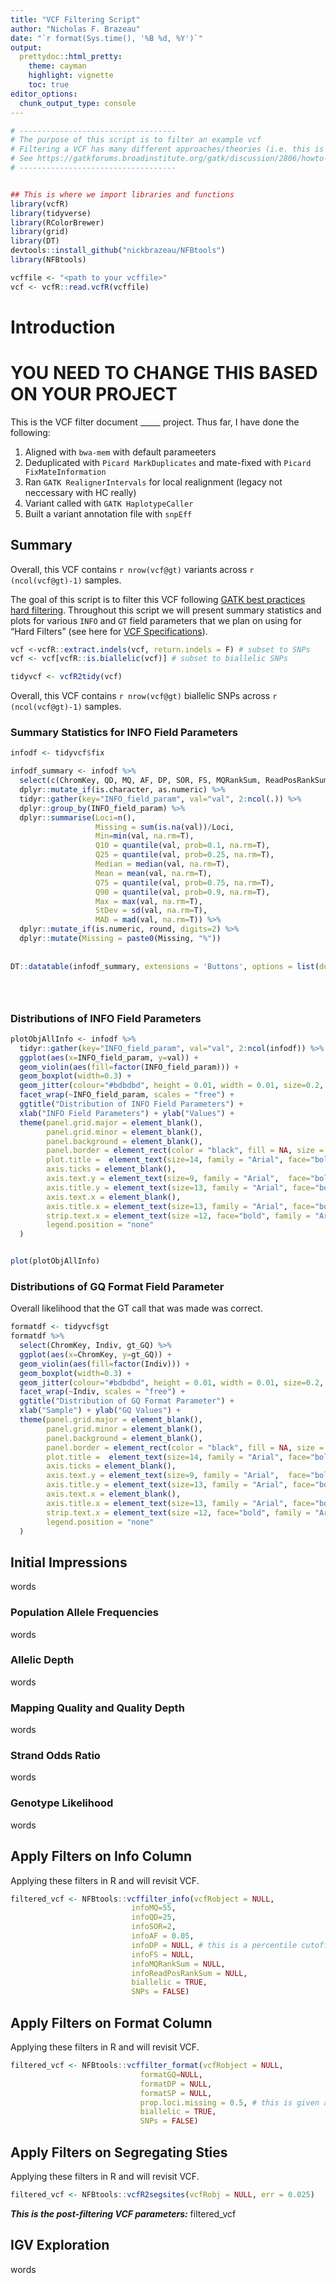 ```yaml
---
title: "VCF Filtering Script"
author: "Nicholas F. Brazeau"
date: "`r format(Sys.time(), '%B %d, %Y')`"
output:
  prettydoc::html_pretty:
    theme: cayman
    highlight: vignette
    toc: true
editor_options: 
  chunk_output_type: console
---
```



```r

# -----------------------------------
# The purpose of this script is to filter an example vcf 
# Filtering a VCF has many different approaches/theories (i.e. this is no "recipe" or "truly correct way") -- this is an example and is in no way comprehensive
# See https://gatkforums.broadinstitute.org/gatk/discussion/2806/howto-apply-hard-filters-to-a-call-set
# -----------------------------------


## This is where we import libraries and functions
library(vcfR)
library(tidyverse)
library(RColorBrewer)
library(grid)
library(DT)
devtools::install_github("nickbrazeau/NFBtools")
library(NFBtools)

```

```r
vcffile <- "<path to your vcffile>"
vcf <- vcfR::read.vcfR(vcffile)
```
# Introduction
# YOU NEED TO CHANGE THIS BASED ON YOUR PROJECT 
This is the VCF filter document _____ project. Thus far, I have done the following: 

1. Aligned with `bwa-mem` with default parameeters
2. Deduplicated with `Picard MarkDuplicates` and mate-fixed with `Picard FixMateInformation`
3. Ran `GATK RealignerIntervals` for local realignment (legacy not neccessary with HC really)
4. Variant called with `GATK HaplotypeCaller`
5. Built a variant annotation file with `snpEff` 


## Summary 
Overall, this VCF contains `r nrow(vcf@gt)` variants across `r (ncol(vcf@gt)-1)` samples.

The goal of this script is to filter this VCF following [GATK best practices hard filtering](http://gatkforums.broadinstitute.org/gatk/discussion/2806/howto-apply-hard-filters-to-a-call-set). Throughout this script we will  present summary statistics and plots for various `INFO` and `GT` field parameters that we plan on using for "Hard Filters" (see here for [VCF Specifications](https://samtools.github.io/hts-specs/VCFv4.2.pdf)).  


```r
vcf <-vcfR::extract.indels(vcf, return.indels = F) # subset to SNPs
vcf <- vcf[vcfR::is.biallelic(vcf)] # subset to biallelic SNPs

tidyvcf <- vcfR2tidy(vcf)
```
Overall, this VCF contains `r nrow(vcf@gt)` biallelic SNPs across `r (ncol(vcf@gt)-1)` samples.


### Summary Statistics for INFO Field Parameters
```r
infodf <- tidyvcf$fix

infodf_summary <- infodf %>% 
  select(c(ChromKey, QD, MQ, AF, DP, SOR, FS, MQRankSum, ReadPosRankSum)) %>% 
  dplyr::mutate_if(is.character, as.numeric) %>% 
  tidyr::gather(key="INFO_field_param", val="val", 2:ncol(.)) %>%
  dplyr::group_by(INFO_field_param) %>% 
  dplyr::summarise(Loci=n(),
                   Missing = sum(is.na(val))/Loci,
                   Min=min(val, na.rm=T),
                   Q10 = quantile(val, prob=0.1, na.rm=T),
                   Q25 = quantile(val, prob=0.25, na.rm=T),
                   Median = median(val, na.rm=T),
                   Mean = mean(val, na.rm=T),
                   Q75 = quantile(val, prob=0.75, na.rm=T),
                   Q90 = quantile(val, prob=0.9, na.rm=T),
                   Max = max(val, na.rm=T),
                   StDev = sd(val, na.rm=T),
                   MAD = mad(val, na.rm=T)) %>% 
  dplyr::mutate_if(is.numeric, round, digits=2) %>% 
  dplyr::mutate(Missing = paste0(Missing, "%"))
  
  
DT::datatable(infodf_summary, extensions = 'Buttons', options = list(dom = 'Bfrtip',buttons = c('csv')))





```

### Distributions of INFO Field Parameters
```r


plotObjAllInfo <- infodf %>% 
  tidyr::gather(key="INFO_field_param", val="val", 2:ncol(infodf)) %>%
  ggplot(aes(x=INFO_field_param, y=val)) + 
  geom_violin(aes(fill=factor(INFO_field_param))) +
  geom_boxplot(width=0.3) +
  geom_jitter(colour="#bdbdbd", height = 0.01, width = 0.01, size=0.2, alpha=0.1) +
  facet_wrap(~INFO_field_param, scales = "free") +
  ggtitle("Distribution of INFO Field Parameters") + 
  xlab("INFO Field Parameters") + ylab("Values") + 
  theme(panel.grid.major = element_blank(), 
        panel.grid.minor = element_blank(), 
        panel.background = element_blank(),
        panel.border = element_rect(color = "black", fill = NA, size = 0.5), 
        plot.title =  element_text(size=14, family = "Arial", face="bold", hjust=0.5, vjust=0.5),
        axis.ticks = element_blank(),
        axis.text.y = element_text(size=9, family = "Arial",  face="bold"),
        axis.title.y = element_text(size=13, family = "Arial", face="bold"),
        axis.text.x = element_blank(),
        axis.title.x = element_text(size=13, family = "Arial", face="bold"),
        strip.text.x = element_text(size =12, face="bold", family = "Arial"),
        legend.position = "none"
  )


plot(plotObjAllInfo)


```

### Distributions of GQ Format Field Parameter
Overall likelihood that the GT call that was made was correct. 

```r

formatdf <- tidyvcf$gt
formatdf %>% 
  select(ChromKey, Indiv, gt_GQ) %>% 
  ggplot(aes(x=ChromKey, y=gt_GQ)) + 
  geom_violin(aes(fill=factor(Indiv))) +
  geom_boxplot(width=0.3) +
  geom_jitter(colour="#bdbdbd", height = 0.01, width = 0.01, size=0.2, alpha=0.1) +
  facet_wrap(~Indiv, scales = "free") +
  ggtitle("Distribution of GQ Format Parameter") + 
  xlab("Sample") + ylab("GQ Values") + 
  theme(panel.grid.major = element_blank(), 
        panel.grid.minor = element_blank(), 
        panel.background = element_blank(),
        panel.border = element_rect(color = "black", fill = NA, size = 0.5), 
        plot.title =  element_text(size=14, family = "Arial", face="bold", hjust=0.5, vjust=0.5),
        axis.ticks = element_blank(),
        axis.text.y = element_text(size=9, family = "Arial",  face="bold"),
        axis.title.y = element_text(size=13, family = "Arial", face="bold"),
        axis.text.x = element_blank(),
        axis.title.x = element_text(size=13, family = "Arial", face="bold"),
        strip.text.x = element_text(size =12, face="bold", family = "Arial"),
        legend.position = "none"
  )


```
## Initial Impressions
words

### Population Allele Frequencies
words

### Allelic Depth
words

### Mapping Quality and Quality Depth
words

### Strand Odds Ratio
words

### Genotype Likelihood
words

## Apply Filters on Info Column
Applying these filters in R and will revisit VCF. 
```r
filtered_vcf <- NFBtools::vcffilter_info(vcfRobject = NULL,
                           infoMQ=55,
                           infoQD=25,
                           infoSOR=2,
                           infoAF = 0.05,
                           infoDP = NULL, # this is a percentile cutoff
                           infoFS = NULL,
                           infoMQRankSum = NULL,
                           infoReadPosRankSum = NULL,
                           biallelic = TRUE,
                           SNPs = FALSE)
```

## Apply Filters on Format Column
Applying these filters in R and will revisit VCF. 
```r
filtered_vcf <- NFBtools::vcffilter_format(vcfRobject = NULL,
                             formatGQ=NULL,
                             formatDP = NULL,
                             formatSP = NULL,
                             prop.loci.missing = 0.5, # this is given a loci, how many samples can have missing information before it is dropped
                             biallelic = TRUE,
                             SNPs = FALSE)
```

## Apply Filters on Segregating Sties
Applying these filters in R and will revisit VCF. 
```r
filtered_vcf <- NFBtools::vcfR2segsites(vcfRobj = NULL, err = 0.025)
```
_**This is the post-filtering VCF parameters:**_
filtered_vcf



## IGV Exploration
words










